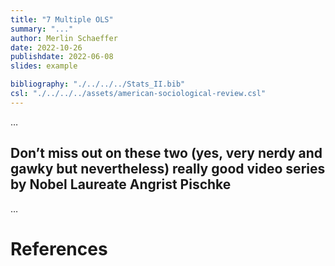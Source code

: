 ```yaml
---
title: "7 Multiple OLS"
summary: "..."
author: Merlin Schaeffer
date: 2022-10-26
publishdate: 2022-06-08
slides: example

bibliography: "./../../../Stats_II.bib"
csl: "./../../../assets/american-sociological-review.csl"
---
```


<!-- Lecture slides: [**Lecture 7**](/Lectures/4-RCT/4-RCT.html). -->

<!-- Reading: **@angrist_mastering_2014[Ch. 1 Randomized Trials]**. -->

<!-- ![](https://cdn.searchenginejournal.com/wp-content/uploads/2022/01/google-ads-experiments-61eeb097d573d-sej.png) -->

...

## Don't miss out on these two (yes, very nerdy and gawky but nevertheless) really good video series by Nobel Laureate Angrist Pischke
...

# References
